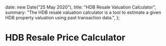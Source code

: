 
  date: new Date("25 May 2020"),
  title: "HDB Resale Valuation Calculator",
  summary:
    "The HDB resale valuation calculator is a tool to estimate a given HDB property valuation using past transaction data.",
};

# HDB Resale Price Calculator

<HdbResaleCalculator />

